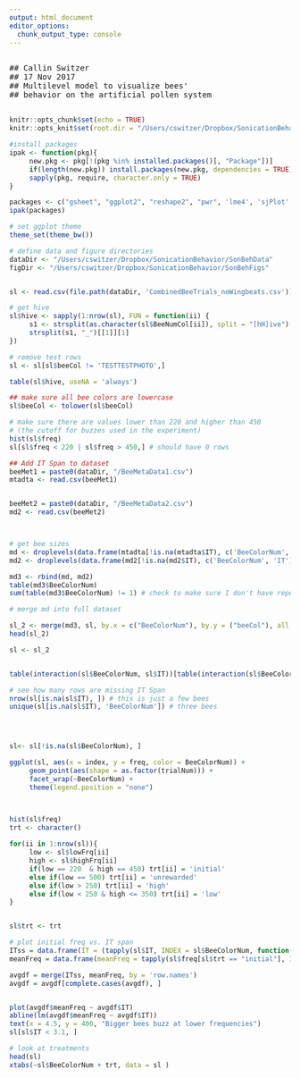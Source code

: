 ```yaml
---
output: html_document
editor_options: 
  chunk_output_type: console
---
```



<pre>

## Callin Switzer
## 17 Nov 2017
## Multilevel model to visualize bees'
## behavior on the artificial pollen system

</pre>



```r
knitr::opts_chunk$set(echo = TRUE)
knitr::opts_knit$set(root.dir = "/Users/cswitzer/Dropbox/SonicationBehavior")
```


```r
#install packages
ipak <- function(pkg){
     new.pkg <- pkg[!(pkg %in% installed.packages()[, "Package"])]
     if(length(new.pkg)) install.packages(new.pkg, dependencies = TRUE)
     sapply(pkg, require, character.only = TRUE)
}

packages <- c("gsheet", "ggplot2", "reshape2", "pwr", 'lme4', 'sjPlot', 'gsheet')
ipak(packages)

# set ggplot theme
theme_set(theme_bw())

# define data and figure directories
dataDir <- "/Users/cswitzer/Dropbox/SonicationBehavior/SonBehData"
figDir <- "/Users/cswitzer/Dropbox/SonicationBehavior/SonBehFigs"


sl <- read.csv(file.path(dataDir, 'CombinedBeeTrials_noWingbeats.csv'))

# get hive
sl$hive <- sapply(1:nrow(sl), FUN = function(ii) {
     s1 <- strsplit(as.character(sl$BeeNumCol[ii]), split = "[hH]ive")[[1]][2]
     strsplit(s1, "_")[[1]][1]
})

# remove test rows
sl <- sl[sl$beeCol != 'TESTTESTPHOTO',]

table(sl$hive, useNA = 'always')

## make sure all bee colors are lowercase
sl$beeCol <- tolower(sl$beeCol)

# make sure there are values lower than 220 and higher than 450 
# (the cutoff for buzzes used in the experiment)
hist(sl$freq)
sl[sl$freq < 220 | sl$freq > 450,] # should have 0 rows

## Add IT Span to dataset
beeMet1 = paste0(dataDir, "/BeeMetaData1.csv")
mtadta <- read.csv(beeMet1)


beeMet2 = paste0(dataDir, "/BeeMetaData2.csv")
md2 <- read.csv(beeMet2)



# get bee sizes
md <- droplevels(data.frame(mtadta[!is.na(mtadta$IT), c('BeeColorNum', 'IT') ]))
md2 <- droplevels(data.frame(md2[!is.na(md2$IT), c('BeeColorNum', 'IT')]))

md3 <- rbind(md, md2)
table(md3$BeeColorNum)
sum(table(md3$BeeColorNum) != 1) # check to make sure I don't have repeated bees

# merge md into full dataset

sl_2 <- merge(md3, sl, by.x = c("BeeColorNum"), by.y = ("beeCol"), all = TRUE)
head(sl_2)

sl <- sl_2


table(interaction(sl$BeeColorNum, sl$IT))[table(interaction(sl$BeeColorNum, sl$IT)) != 0]

# see how many rows are missing IT Span
nrow(sl[is.na(sl$IT), ]) # this is just a few bees
unique(sl[is.na(sl$IT), 'BeeColorNum']) # three bees




sl<- sl[!is.na(sl$BeeColorNum), ]

ggplot(sl, aes(x = index, y = freq, color = BeeColorNum)) + 
     geom_point(aes(shape = as.factor(trialNum))) + 
     facet_wrap(~BeeColorNum) + 
     theme(legend.position = "none")



hist(sl$freq)
trt <- character()
     
for(ii in 1:nrow(sl)){
     low <- sl$lowFrq[ii]
     high <- sl$highFrq[ii]
     if(low == 220  & high == 450) trt[ii] = 'initial'
     else if(low == 500) trt[ii] = 'unrewarded'
     else if(low > 250) trt[ii] = 'high'
     else if(low < 250 & high <= 350) trt[ii] = 'low'
}


sl$trt <- trt

# plot initial freq vs. IT span
ITss = data.frame(IT = (tapply(sl$IT, INDEX = sl$BeeColorNum, function(x) x[1])))
meanFreq = data.frame(meanFreq = tapply(sl$freq[sl$trt == "initial"], INDEX = sl$BeeColorNum[sl$trt == "initial"], mean))

avgdf = merge(ITss, meanFreq, by = 'row.names')
avgdf = avgdf[complete.cases(avgdf), ]


plot(avgdf$meanFreq ~ avgdf$IT)
abline(lm(avgdf$meanFreq ~ avgdf$IT))
text(x = 4.5, y = 400, "Bigger bees buzz at lower frequencies")
sl[sl$IT < 3.1, ]

# look at treatments
head(sl)
xtabs(~sl$BeeColorNum + trt, data = sl )
```
